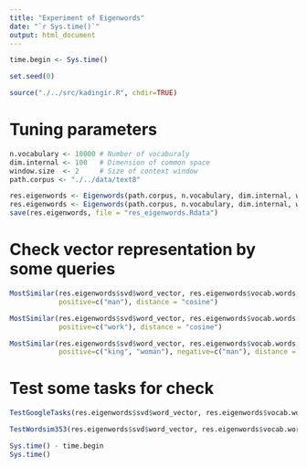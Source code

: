 ```yaml
---
title: "Experiment of Eigenwords"
date: "`r Sys.time()`"
output: html_document
---
```


```r
time.begin <- Sys.time()

set.seed(0)

source("./../src/kadingir.R", chdir=TRUE)
```

# Tuning parameters
```r
n.vocabulary <- 10000 # Number of vocaburaly
dim.internal <- 100   # Dimension of common space
window.size  <- 2     # Size of context window
path.corpus <- "./../data/text8"
```


```r
res.eigenwords <- Eigenwords(path.corpus, n.vocabulary, dim.internal, window.size, mode = "tscca", plot = TRUE)
res.eigenwords <- Eigenwords(path.corpus, n.vocabulary, dim.internal, window.size, mode = "oscca", plot = TRUE)
save(res.eigenwords, file = "res_eigenwords.Rdata")
```

# Check vector representation by some queries
```r
MostSimilar(res.eigenwords$svd$word_vector, res.eigenwords$vocab.words,
            positive=c("man"), distance = "cosine")
```

```r
MostSimilar(res.eigenwords$svd$word_vector, res.eigenwords$vocab.words,
            positive=c("work"), distance = "cosine")
```

```r
MostSimilar(res.eigenwords$svd$word_vector, res.eigenwords$vocab.words,
            positive=c("king", "woman"), negative=c("man"), distance = "cosine")
```


# Test some tasks for check
```r
TestGoogleTasks(res.eigenwords$svd$word_vector, res.eigenwords$vocab.words, n.cores = 12)
```

```r
TestWordsim353(res.eigenwords$svd$word_vector, res.eigenwords$vocab.words)
```

```r
Sys.time() - time.begin
Sys.time()
```
